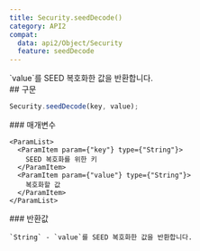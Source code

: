 ```yaml
---
title: Security.seedDecode()
category: API2
compat:
  data: api2/Object/Security
  feature: seedDecode
---
```


<Section>
  `value`를 SEED 복호화한 값을 반환합니다.
</Section>
<Section>
  ## 구문

  ~~~js
  Security.seedDecode(key, value);
  ~~~

  <Section>
    ### 매개변수

    <ParamList>
      <ParamItem param={"key"} type={"String"}>
        SEED 복호화를 위한 키
      </ParamItem>
      <ParamItem param={"value"} type={"String"}>
        복호화할 값
      </ParamItem>
    </ParamList>
  </Section>
  <Section>
    ### 반환값

    `String` - `value`를 SEED 복호화한 값을 반환합니다.
  </Section>
</Section>